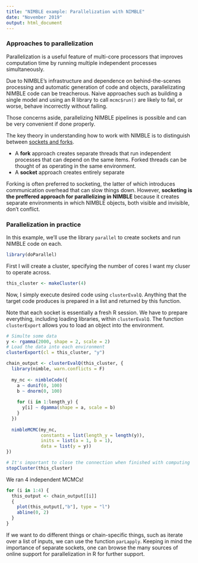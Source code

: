 ```yaml
---
title: "NIMBLE example: Parallelization with NIMBLE"
date: "November 2019"
output: html_document
---
```


### Approaches to parallelization

Parallelization is a useful feature of multi-core processors that improves computation time by running multiple independent processes simultaneously.

Due to NIMBLE's infrastructure and dependence on behind-the-scenes processing and automatic generation of code and objects, parallelizating NIMBLE code can be treacherous. Naive approaches such as building a single model and using an R library to call `mcmc$run()` are likely to fail, or worse, behave incorrectly without failing.

Those concerns aside, parallelizing NIMBLE pipelines is possible and can be very convenient if done properly.

The key theory in understanding how to work with NIMBLE is to distinguish between [sockets and forks](https://www.r-bloggers.com/parallel-r-socket-or-fork/).

* A **fork** approach creates separate threads that run independent processes that can depend on the same items. Forked threads can be thought of as operating in the same environment.
* A **socket** approach creates entirely separate 

Forking is often preferred to socketing, the latter of which introduces communication overhead that can slow things down. However, **socketing is the preffered approach for parallelizing in NIMBLE** because it creates separate environments in which NIMBLE objects, both visible and invisible, don't conflict.

### Parallelization in practice

In this example, we'll use the library `parallel` to create sockets and run NIMBLE code on each.

```r
library(doParallel)
```

First I will create a cluster, specifying the number of cores I want my cluser to operate across.

```r
this_cluster <- makeCluster(4)
```

Now, I simply execute desired code using `clusterEvalQ`. Anything that the target code produces is prepared in a list and returned by this function.

Note that each socket is essentially a fresh R session. We have to prepare everything, including loading libraries, within `clusterEvalQ`. The function `clusterExport` allows you to load an object into the environment.

```r
# Simulte some data
y <- rgamma(2000, shape = 2, scale = 2)
# Load the data into each environment
clusterExport(cl = this_cluster, "y")

chain_output <- clusterEvalQ(this_cluster, {
  library(nimble, warn.conflicts = F)
  
  my_nc <- nimbleCode({
    a ~ dunif(0, 100)
    b ~ dnorm(0, 100)
    
    for (i in 1:length_y) {
      y[i] ~ dgamma(shape = a, scale = b)
    }
  })
  
  nimbleMCMC(my_nc,
             constants = list(length_y = length(y)),
             inits = list(a = 1, b = 1), 
             data = list(y = y))
})

# It's important to close the connection when finished with computing
stopCluster(this_cluster)
```

We ran 4 independent MCMCs!

```r
for (i in 1:4) {
  this_output <- chain_output[[i]]
  {
    plot(this_output[,"b"], type = "l")
    abline(0, 2)
  }
}
```


If we want to do different things or chain-specific things, such as iterate over a list of inputs, we can use the function `parLapply`. Keeping in mind the importance of separate sockets, one can browse the many sources of online support for parallelization in R for further support.






